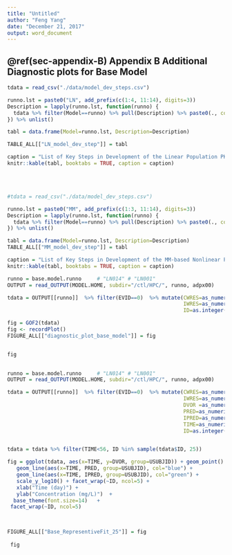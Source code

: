 ---
title: "Untitled"
author: "Feng Yang"
date: "December 21, 2017"
output: word_document
---

## \@ref(sec-appendix-B)	Appendix B Additional Diagnostic plots for Base Model {#sec-appendix-B}



```{r tab-base-dev-LN, eval=TRUE} 

tdata = read_csv("./data/model_dev_steps.csv")

runno.lst = paste0("LN", add_prefix(c(1:4, 11:14), digits=3))
Description = lapply(runno.lst, function(runno) {
  tdata %>% filter(Model==runno) %>% pull(Description) %>% paste0(., collapse="\\n")  
}) %>% unlist()

tabl = data.frame(Model=runno.lst, Description=Description)

TABLE_ALL[["LN_model_dev_step"]] = tabl

caption = "List of Key Steps in Development of the Linear Population PK Base Model Using Data from Studies 1423 and 1540 "
knitr::kable(tabl, booktabs = TRUE, caption = caption)

```

<br>
<br>

```{r tab-base-dev-MM, eval=TRUE} 

#tdata = read_csv("./data/model_dev_steps.csv")

runno.lst = paste0("MM", add_prefix(c(1:3, 11:14), digits=3))
Description = lapply(runno.lst, function(runno) {
  tdata %>% filter(Model==runno) %>% pull(Description) %>% paste0(., collapse="\\n")  
}) %>% unlist()

tabl = data.frame(Model=runno.lst, Description=Description)
TABLE_ALL[["MM_model_dev_step"]] = tabl

caption = "List of Key Steps in Development of the MM-based Nonlinear Population PK Base Model Using Data from Studies 1423 and 1540 "
knitr::kable(tabl, booktabs = TRUE, caption = caption)

```


```{r diagnostic-plot-base-model, fig.cap='Conditional residue (CWRES) versus time, individual prediction (IPRED), subject ID, and theoretical quantiles from the Final Model', fig.align='center', out.width='80%', fig.asp=.75}
  
runno = base.model.runno     # "LN014" # "LN001"
OUTPUT = read_OUTPUT(MODEL.HOME, subdir="/ctl/HPC/", runno, adpx00)

tdata = OUTPUT[[runno]]  %>% filter(EVID==0)  %>% mutate(CWRES=as_numeric(CWRES), 
                                                         IWRES=as_numeric(IWRES),
                                                         ID=as.integer(as.factor(USUBJID)))

fig = GOF2(tdata)
fig <- recordPlot()
FIGURE_ALL[["diagnostic_plot_base_model"]] = fig


fig
  
```







 




```{r  }

runno = base.model.runno     # "LN014" # "LN001"
OUTPUT = read_OUTPUT(MODEL.HOME, subdir="/ctl/HPC/", runno, adpx00)

tdata = OUTPUT[[runno]]  %>% filter(EVID==0)  %>% mutate(CWRES=as_numeric(CWRES), 
                                                         IWRES=as_numeric(IWRES),
                                                         DVOR =as_numeric(DVOR),
                                                         PRED=as_numeric(PRED), 
                                                         IPRED=as_numeric(IPRED),
                                                         TIME=as_numeric(TIME),
                                                         ID=as.integer(as.factor(USUBJID)))


tdata = tdata %>% filter(TIME<56, ID %in% sample(tdata$ID, 25)) 

fig = ggplot(tdata, aes(x=TIME, y=DVOR, group=USUBJID)) + geom_point()  + 
   geom_line(aes(x=TIME, PRED, group=USUBJID), col="blue") + 
   geom_line(aes(x=TIME, IPRED, group=USUBJID), col="green") + 
   scale_y_log10() + facet_wrap(~ID, ncol=5) + 
   xlab("Time (day)") + 
   ylab("Concentration (mg/L)")  + 
  base_theme(font.size=14)   + 
 facet_wrap(~ID, ncol=5)

 

FIGURE_ALL[["Base_RepresentiveFit_25"]] = fig
 
 fig
 



```


